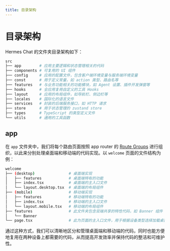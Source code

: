 ```yaml
---
title: 目录架构
---
```


# 目录架构

Hermes Chat 的文件夹目录架构如下：

```bash
src
├── app        # 应用主要逻辑和状态管理相关的代码
├── components # 可复用的 UI 组件
├── config     # 应用的配置文件，包含客户端环境变量与服务端环境变量
├── const      # 用于定义常量，如 action 类型、路由名等
├── features   # 与业务功能相关的功能模块，如 Agent 设置、插件开发弹窗等
├── hooks      # 全应用复用自定义的工具 Hooks
├── layout     # 应用的布局组件，如导航栏、侧边栏等
├── locales    # 国际化的语言文件
├── services   # 封装的后端服务接口，如 HTTP 请求
├── store      # 用于状态管理的 zustand store
├── types      # TypeScript 的类型定义文件
└── utils      # 通用的工具函数
```

## app

在 `app` 文件夹中，我们将每个路由页面按照 app router 的 [Route Groups](https://nextjs.org/docs/app/building-your-application/routing/route-groups) 进行组织，以此来分别处理桌面端和移动端的代码实现。以 `welcome` 页面的文件结构为例：

```bash
welcome
├── (desktop)               # 桌面端实现
│   ├── features            # 桌面端特有的功能
│   ├── index.tsx           # 桌面端的主入口文件
│   └── layout.desktop.tsx  # 桌面端的布局组件
├── (mobile)                # 移动端实现
│   ├── features            # 移动端特有的功能
│   ├── index.tsx           # 移动端的主入口文件
│   └── layout.mobile.tsx   # 移动端的布局组件
├── features                # 此文件夹包含双端共享的特性代码，如 Banner 组件
│   └── Banner
└── page.tsx                # 此为页面的主入口文件，用于根据设备类型选择加载桌面端或移动端的代码
```

通过这种方式，我们可以清晰地区分和管理桌面端和移动端的代码，同时也能方便地复用在两种设备上都需要的代码，从而提高开发效率并保持代码的整洁和可维护性。
